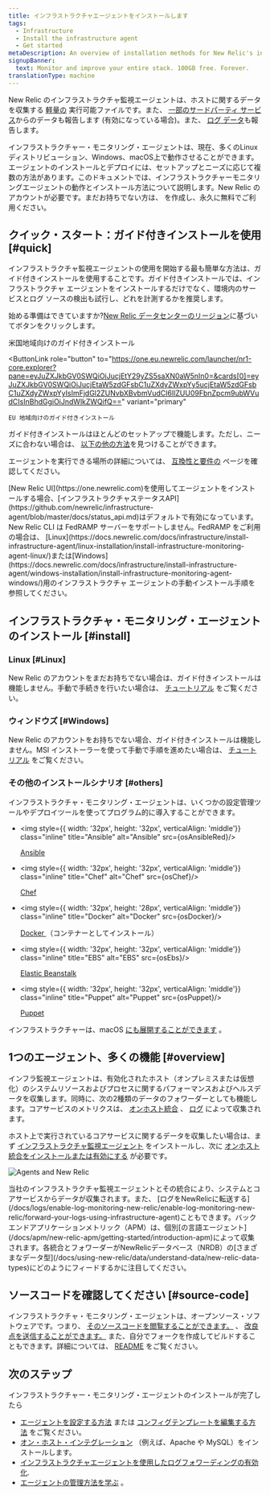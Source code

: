 ```yaml
---
title: インフラストラクチャエージェントをインストールします
tags:
  - Infrastructure
  - Install the infrastructure agent
  - Get started
metaDescription: An overview of installation methods for New Relic's infrastructure monitoring agent and infrastructure integrations.
signupBanner:
  text: Monitor and improve your entire stack. 100GB free. Forever.
translationType: machine
---
```








New Relic のインフラストラクチャ監視エージェントは、ホストに関するデータを収集する [軽量の](/docs/infrastructure/new-relic-infrastructure/getting-started/infrastructure-agent-performance-overhead) 実行可能ファイルです。また、 [一部のサードパーティ サービス](/docs/infrastructure/host-integrations/installation/install-infrastructure-host-integrations)からのデータも報告します (有効になっている場合)。また、 [ログ データ](/docs/logs/enable-log-monitoring-new-relic/enable-log-monitoring-new-relic/forward-your-logs-using-infrastructure-agent)も報告します。

インフラストラクチャー・モニタリング・エージェントは、現在、多くのLinuxディストリビューション、Windows、macOS上で動作させることができます。エージェントのインストールとデプロイには、セットアップとニーズに応じて複数の方法があります。このドキュメントでは、インフラストラクチャーモニタリングエージェントの動作とインストール方法について説明します。New Relic のアカウントが必要です。まだお持ちでない方は、 [](https://newrelic.com/signup)を作成し、永久に無料でご利用ください。

## クイック・スタート：ガイド付きインストールを使用 [#quick]

インフラストラクチャ監視エージェントの使用を開始する最も簡単な方法は、ガイド付きインストールを使用することです。ガイド付きインストールでは、インフラストラクチャ エージェントをインストールするだけでなく、環境内のサービスとログ ソースの検出も試行し、どれを計測するかを推奨します。

始める準備はできていますか?[New Relic データセンターのリージョン](/docs/accounts/accounts-billing/account-setup/choose-your-data-center)に基づいてボタンをクリックします。

<ButtonGroup>
  <ButtonLink
    role="button"
    to="https://one.newrelic.com/launcher/nr1-core.explorer?pane=eyJuZXJkbGV0SWQiOiJucjEtY29yZS5saXN0aW5nIn0=&cards[0]=eyJuZXJkbGV0SWQiOiJucjEtaW5zdGFsbC1uZXdyZWxpYy5ucjEtaW5zdGFsbC1uZXdyZWxpYyIsImFjdGl2ZUNvbXBvbmVudCI6IlZUU09FbnZpcm9ubWVudCIsInBhdGgiOiJndWlkZWQifQ=="
    variant="primary"
  >
    米国地域向けのガイド付きインストール
  </ButtonLink>

  <ButtonLink
    role="button"
    to="https://one.eu.newrelic.com/launcher/nr1-core.explorer?pane=eyJuZXJkbGV0SWQiOiJucjEtY29yZS5saXN0aW5nIn0=&cards[0]=eyJuZXJkbGV0SWQiOiJucjEtaW5zdGFsbC1uZXdyZWxpYy5ucjEtaW5zdGFsbC1uZXdyZWxpYyIsImFjdGl2ZUNvbXBvbmVudCI6IlZUU09FbnZpcm9ubWVudCIsInBhdGgiOiJndWlkZWQifQ=="
    variant="primary"
  >
    EU 地域向けのガイド付きインストール
  </ButtonLink>
</ButtonGroup>

ガイド付きインストールはほとんどのセットアップで機能します。ただし、ニーズに合わない場合は、 [以下の他の方法](#install)を見つけることができます。

エージェントを実行できる場所の詳細については、 [互換性と要件の](/docs/infrastructure/infrastructure-monitoring/get-started/compatibility-requirements-infrastructure-agent) ページを確認してください。

<Callout variant="important">
  [New Relic UI](https://one.newrelic.com)を使用してエージェントをインストールする場合、[インフラストラクチャステータスAPI](https://github.com/newrelic/infrastructure-agent/blob/master/docs/status_api.md)はデフォルトで有効になっています。
</Callout>

<Callout variant="important">
  New Relic CLI は FedRAMP サーバーをサポートしません。FedRAMP をご利用の場合は、 [Linux](https://docs.newrelic.com/docs/infrastructure/install-infrastructure-agent/linux-installation/install-infrastructure-monitoring-agent-linux/)または[Windows](https://docs.newrelic.com/docs/infrastructure/install-infrastructure-agent/windows-installation/install-infrastructure-monitoring-agent-windows/)用のインフラストラクチャ エージェントの手動インストール手順を参照してください。
</Callout>

## インフラストラクチャ・モニタリング・エージェントのインストール [#install]

### Linux [#Linux]

New Relic のアカウントをまだお持ちでない場合は、ガイド付きインストールは機能しません。手動で手続きを行いたい場合は、 [チュートリアル](/docs/infrastructure/install-infrastructure-agent/linux-installation/install-infrastructure-monitoring-agent-linux/) をご覧ください。

### ウィンドウズ [#Windows]

New Relic のアカウントをお持ちでない場合、ガイド付きインストールは機能しません。MSI インストーラーを使って手動で手順を進めたい場合は、 [チュートリアル](/docs/infrastructure/install-configure-manage-infrastructure/windows-installation/install-infrastructure-windows-server-using-msi-installer) をご覧ください。

### その他のインストールシナリオ [#others]

インフラストラクチャ・モニタリング・エージェントは、いくつかの設定管理ツールやデプロイツールを使ってプログラム的に導入することができます。

* <img style={{ width: '32px', height: '32px', verticalAlign: 'middle'}} class="inline" title="Ansible" alt="Ansible" src={osAnsibleRed}/>

  [Ansible](/docs/infrastructure/new-relic-infrastructure/config-management-tools/configure-new-relic-infrastructure-using-ansible)

* <img style={{ width: '32px', height: '32px', verticalAlign: 'middle'}} class="inline" title="Chef" alt="Chef" src={osChef}/>

  [Chef](/docs/infrastructure/new-relic-infrastructure/config-management-tools/configure-new-relic-infrastructure-using-chef)

* <img style={{ width: '32px', height: '28px', verticalAlign: 'middle'}} class="inline" title="Docker" alt="Docker" src={osDocker}/>

  [Docker ](/docs/infrastructure/install-infrastructure-agent/linux-installation/docker-container-infrastructure-monitoring)（コンテナーとしてインストール）

* <img style={{ width: '32px', height: '32px', verticalAlign: 'middle'}} class="inline" title="EBS" alt="EBS" src={osEbs}/>

  [Elastic Beanstalk](/docs/infrastructure/install-infrastructure-agent/config-management-tools/install-infrastructure-agent-aws-elastic-beanstalk)

* <img style={{ width: '32px', height: '32px', verticalAlign: 'middle'}} class="inline" title="Puppet" alt="Puppet" src={osPuppet}/>

  [Puppet](/docs/infrastructure/new-relic-infrastructure/config-management-tools/configure-new-relic-infrastructure-puppet)

インフラストラクチャーは、macOS [にも展開することができます](/docs/infrastructure/install-infrastructure-agent/macos-installation/install-infrastructure-monitoring-agent-macos/) 。

<InstallFeedback/>

## 1つのエージェント、多くの機能 [#overview]

インフラ監視エージェントは、有効化されたホスト（オンプレミスまたは仮想化）のシステムリソースおよびプロセスに関するパフォーマンスおよびヘルスデータを収集します。同時に、次の2種類のデータのフォワーダーとしても機能します。コアサービスのメトリクスは、 [オンホスト統合](/docs/integrations/host-integrations/getting-started/introduction-host-integrations) 、 [ログ](/docs/logs/enable-log-monitoring-new-relic/enable-log-monitoring-new-relic/forward-your-logs-using-infrastructure-agent) によって収集されます。

ホスト上で実行されているコアサービスに関するデータを収集したい場合は、まず [インフラストラクチャ監視エージェント](#install) をインストールし、次に [オンホスト統合をインストールまたは有効にする](/docs/integrations/host-integrations/installation/install-infrastructure-host-integrations) が必要です。

<img
  title="Agents and New Relic"
  alt="Agents and New Relic"
  src={infrastructureAngetsandNr}
/>

<figcaption>
  当社のインフラストラクチャ監視エージェントとその統合により、システムとコアサービスからデータが収集されます。また、 [ログをNewRelicに転送する](/docs/logs/enable-log-monitoring-new-relic/enable-log-monitoring-new-relic/forward-your-logs-using-infrastructure-agent)こともできます。バックエンドアプリケーションメトリック（APM）は、個別[の言語エージェント](/docs/apm/new-relic-apm/getting-started/introduction-apm)によって収集されます。各統合とフォワーダーがNewRelicデータベース（NRDB）の[さまざまなデータ型](/docs/using-new-relic/data/understand-data/new-relic-data-types)にどのようにフィードするかに注目してください。
</figcaption>

## ソースコードを確認してください [#source-code]

インフラストラクチャ・モニタリング・エージェントは、オープンソース・ソフトウェアです。つまり、 [そのソースコードを閲覧することができます。](https://github.com/newrelic/infrastructure-agent) 、 [改良点を送信することができます。](https://github.com/newrelic/infrastructure-agent/blob/master/CONTRIBUTING.md) また、自分でフォークを作成してビルドすることもできます。詳細については、 [README](https://github.com/newrelic/infrastructure-agent/blob/master/README.md) をご覧ください。

## 次のステップ

インフラストラクチャー・モニタリング・エージェントのインストールが完了したら

* [エージェントを設定する方法](/docs/infrastructure/install-configure-infrastructure/configuration/configure-infrastructure-agent) または [コンフィグテンプレートを編集する方法](https://github.com/newrelic/infrastructure-agent/blob/master/assets/examples/infrastructure/newrelic-infra-template.yml.example) をご覧ください。
* [オン・ホスト・インテグレーション](/docs/integrations/host-integrations/getting-started/introduction-host-integrations) （例えば、Apache や MySQL）をインストールします。
* [インフラストラクチャエージェントを使用したログフォワーディングの有効化](/docs/logs/enable-new-relic-logs/1-enable-logs/forward-your-logs-using-new-relic-infrastructure).
* [エージェントの管理方法を学ぶ](/docs/infrastructure/install-infrastructure-agent/manage-your-agent) 。